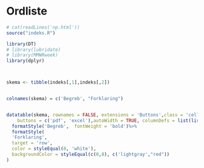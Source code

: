 # Ordliste

```r
# cat(readLines('np.html'))
source("indeks.R")
```



```r
library(DT)
# library(lubridate)
# library(MMWRweek)
library(dplyr)



skema <- tibble(indeks[,1],indeks[,2])


colnames(skema) = c('Begreb', "Forklaring")


datatable(skema, rownames = FALSE, extensions = 'Buttons',class = 'cell-border hover compact', escape = FALSE,  options = list(searchHighlight = TRUE,pageLength = 50,dom = 'Bfrt',language = list(url = '////cdn.datatables.net/plug-ins/1.10.20/i18n/Danish.json'),
    buttons = c('pdf', 'excel'),autoWidth = TRUE, columnDefs = list(list(className = 'dt-left', targets = 0:0))))%>%
  formatStyle('Begreb',  fontWeight = 'bold')%>%
  formatStyle(
  'Forklaring',
  target = 'row',
  color = styleEqual(0, 'white'),
  backgroundColor = styleEqual(c(0,8), c('lightgray',"red"))
)




```
